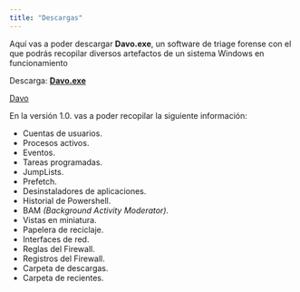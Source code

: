 ```yaml
---
title: "Descargas"
---
```


Aquí vas a poder descargar __Davo.exe__, un software de triage forense con el que podrás recopilar
diversos artefactos de un sistema Windows en funcionamiento

Descarga: [__Davo.exe__](https://www.dropbox.com/s/3kxdnc35ykwpq4i/Davo.exe?dl=1)

<a href='https://www.dropbox.com/s/3kxdnc35ykwpq4i/Davo.exe?dl=1'> Davo
   </a>
<script type='text/javascript' src='http://dstats.net/dstatsjs.php?file=https://manudavo.github.io/downloads.html'></script>
<script type='text/javascript'>document.write(dsCounter);</script>

En la versión 1.0. vas a poder recopilar la siguiente información:

* Cuentas de usuarios.
* Procesos activos.
* Eventos.
* Tareas programadas.
* JumpLists.
* Prefetch.
* Desinstaladores de aplicaciones.
* Historial de Powershell.
* BAM _(Background Activity Moderator)._
* Vistas en miniatura.
* Papelera de reciclaje.
* Interfaces de red.
* Reglas del Firewall.
* Registros del Firewall.
* Carpeta de descargas.
* Carpeta de recientes.


<div hidden>
<div id="sfcrgydns374ratumgdkklnfzlr4dj7w446"></div><script type="text/javascript" src="https://counter4.optistats.ovh/private/counter.js?c=rgydns374ratumgdkklnfzlr4dj7w446&down=async" async></script><br><a href="https://www.contadorvisitasgratis.com">contador de visitas </a><noscript></noscript>
</div>
